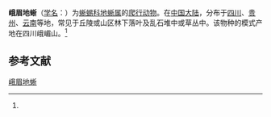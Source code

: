 {{NoteTA|G1=LS}}
{{Speciesbox
| name = 峨眉地蜥
| status = 
| status_system = 
| image = 
| genus = Platyplacopus
| species = intermedius
| authority = (Stejneger, 1924)<ref name='id4530'>{{cite web| url =http://www.bioinfo.cn/db05/BjdwSpecies.php?action=view&id=4530| title =峨眉地蜥| work =《中国动物物种编目数据库》| publisher =中国科学院微生物研究所| author =中国科学院动物研究所| accessdate =2009-04-11| deadurl =yes| archiveurl =https://web.archive.org/web/20160305094640/http://www.bioinfo.cn/db05/BjdwSpecies.php?action=view&id=4530| archivedate =2016-03-05}}</ref>
}}

'''峨眉地蜥'''（[[学名|学名]]：{{lang|la|''Platyplacopus intermedius''}}）为[[蜥蜴科|蜥蜴科]][[地蜥属|地蜥属]]的[[爬行动物|爬行动物]]。在[[中国大陆|中国大陆]]，分布于[[四川|四川]]、[[贵州|贵州]]、[[云南|云南]]等地，常见于丘陵或山区林下落叶及乱石堆中或草丛中。该物种的模式产地在四川峨嵋山。<ref name='id4530'/>

== 参考文献 ==
{{reflist}}

{{Wikispecies|Platyplacopus intermedius}}
{{Taxonbar|from=Q5083938}}

[[Category:地蜥属|峨眉地蜥]]


{{蜥蜴小作品}}